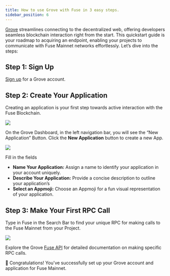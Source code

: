 ```yaml
---
title: How to use Grove with Fuse in 3 easy steps.
sidebar_position: 6
---
```


[Grove](https://www.grove.city) streamlines connecting to the decentralized web, offering developers seamless blockchain interaction right from the start. This quickstart guide is your roadmap to acquiring an endpoint, enabling your projects to communicate with Fuse Mainnet networks effortlessly. Let’s dive into the steps:

## Step 1: Sign Up

[Sign up](https://portal.grove.city) for a Grove account.

## Step 2: Create Your Application

Creating an application is your first step towards active interaction with the Fuse Blockchain.

<img src="/img/grove/grove-dashboard-one.png" />

On the Grove Dashboard, in the left navigation bar, you will see the “New Application” Button. Click the **New Application** button to create a new App.

<img src="/img/grove/grove-create-project.png" />

Fill in the fields

- **Name Your Application:** Assign a name to identify your application in your account uniquely.
- **Describe Your Application:** Provide a concise description to outline your application’s
- **Select an Appmoji:** Choose an Appmoji for a fun visual representation of your application.

## Step 3: Make Your First RPC Call

Type in Fuse in the Search Bar to find your unique RPC for making calls to the Fuse Mainnet from your Project.

<img src="/img/grove/grove-dashboard-two.png" />

Explore the Grove [Fuse API](https://docs.grove.city/fuse-api/intro) for detailed documentation on making specific RPC calls.

🎉 Congratulations! You've successfully set up your Grove account and application for Fuse Mainnet.
